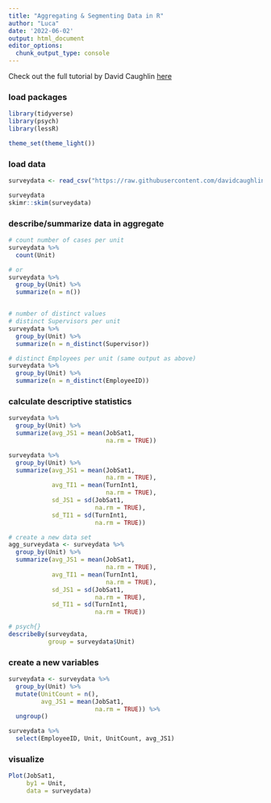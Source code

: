 ```yaml
---
title: "Aggregating & Segmenting Data in R"
author: "Luca"
date: '2022-06-02'
output: html_document
editor_options: 
  chunk_output_type: console
---
```


Check out the full tutorial by David Caughlin [here](https://www.youtube.com/watch?v=yoPGwvUzjgQ&list=PLKkRkURCtPjCJOZHskCoyJCPb8wMDs2CW&index=21)


### load packages

```r
library(tidyverse)
library(psych)
library(lessR)

theme_set(theme_light())
```

### load data

```r
surveydata <- read_csv("https://raw.githubusercontent.com/davidcaughlin/R-Tutorial-Data-Files/master/EmployeeSurveyData.csv")

surveydata
skimr::skim(surveydata)
```



### describe/summarize data in aggregate

```r
# count number of cases per unit
surveydata %>% 
  count(Unit)

# or
surveydata %>% 
  group_by(Unit) %>% 
  summarize(n = n())


# number of distinct values
# distinct Supervisors per unit
surveydata %>% 
  group_by(Unit) %>% 
  summarize(n = n_distinct(Supervisor))

# distinct Employees per unit (same output as above)
surveydata %>% 
  group_by(Unit) %>% 
  summarize(n = n_distinct(EmployeeID))
```


### calculate descriptive statistics

```r
surveydata %>% 
  group_by(Unit) %>% 
  summarize(avg_JS1 = mean(JobSat1,
                           na.rm = TRUE))

surveydata %>% 
  group_by(Unit) %>% 
  summarize(avg_JS1 = mean(JobSat1,
                           na.rm = TRUE),
            avg_TI1 = mean(TurnInt1,
                           na.rm = TRUE),
            sd_JS1 = sd(JobSat1,
                        na.rm = TRUE),
            sd_TI1 = sd(TurnInt1,
                        na.rm = TRUE))

# create a new data set
agg_surveydata <- surveydata %>% 
  group_by(Unit) %>% 
  summarize(avg_JS1 = mean(JobSat1,
                           na.rm = TRUE),
            avg_TI1 = mean(TurnInt1,
                           na.rm = TRUE),
            sd_JS1 = sd(JobSat1,
                        na.rm = TRUE),
            sd_TI1 = sd(TurnInt1,
                        na.rm = TRUE))

# psych{}
describeBy(surveydata,
           group = surveydata$Unit)
```


### create a new variables

```r
surveydata <- surveydata %>% 
  group_by(Unit) %>% 
  mutate(UnitCount = n(),
         avg_JS1 = mean(JobSat1,
                        na.rm = TRUE)) %>% 
  ungroup()

surveydata %>% 
  select(EmployeeID, Unit, UnitCount, avg_JS1)
```


### visualize

```r
Plot(JobSat1, 
     by1 = Unit,
     data = surveydata)
```




